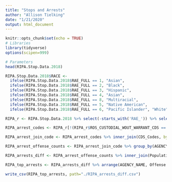 ```yaml
---
title: "Stops and Arrests"
author: "Allison Tielking"
date: "1/21/2020"
output: html_document
---
```


```r
knitr::opts_chunk$set(echo = TRUE)
# Libraries
library(tidyverse)
options(scipen=999)
```

```r
# Parameters
head(RIPA.Stop.Data.2018)

RIPA.Stop.Data.2018$RACE <- 
  ifelse(RIPA.Stop.Data.2018$RAE_FULL == 1, "Asian",
  ifelse(RIPA.Stop.Data.2018$RAE_FULL == 2, "Black", 
  ifelse(RIPA.Stop.Data.2018$RAE_FULL == 3, "Hispanic", 
  ifelse(RIPA.Stop.Data.2018$RAE_FULL == 4, "Asian", 
  ifelse(RIPA.Stop.Data.2018$RAE_FULL == 8, "Multiracial", 
  ifelse(RIPA.Stop.Data.2018$RAE_FULL == 5, "Native American", 
  ifelse(RIPA.Stop.Data.2018$RAE_FULL == 6, "Pacific Islander", "White")))))))

RIPA_r <- RIPA.Stop.Data.2018 %>% select(-starts_with('RAE_')) %>% select(1:13, RACE, everything()) 

RIPA_arrest_codes <- RIPA_r[!(RIPA_r$ROS_CUSTODIAL_WOUT_WARRANT_CDS == " ") , ] %>% mutate(ROS_CUSTODIAL_WOUT_WARRANT_CDS = strsplit(as.character(ROS_CUSTODIAL_WOUT_WARRANT_CDS), ", ")) %>% unnest(ROS_CUSTODIAL_WOUT_WARRANT_CDS) %>% mutate(ROS_CUSTODIAL_WOUT_WARRANT_CDS = as.numeric(ROS_CUSTODIAL_WOUT_WARRANT_CDS)) 

RIPA_arrest_join_code <- RIPA_arrest_codes %>% inner_join(CDS_Codes, by = c("ROS_CUSTODIAL_WOUT_WARRANT_CDS" = "CDS.Code")) 

RIPA_arrest_offense_counts <- RIPA_arrest_join_code %>% group_by(AGENCY_NAME, Offense.Description, Offense.Level) %>% summarise(TOTAL = n(), WHITE_ARRESTS_COUNT = sum(RACE == "White"), BLACK_ARRESTS_COUNT = sum(RACE == "Black"), HISPANIC_ARRESTS_COUNT = sum(RACE == "Hispanic"), ASIAN_ARRESTS_COUNT = sum(RACE == "Asian"), MULTIRACIAL_ARRESTS_COUNT = sum(RACE == "Multiracial"), NATIVEAM_ARRESTS_COUNT = sum(RACE == "Native American"), PACISL_ARRESTS_COUNT = sum(RACE == "Pacific Islander")) %>% filter(TOTAL >= 50) %>% ungroup()

RIPA_arrests_diff <- RIPA_arrest_offense_counts %>% inner_join(Populationtotals, by = c("AGENCY_NAME" = "Agency")) %>% mutate(WHITE_ARRESTS_PROP = (WHITE_ARRESTS_COUNT / TOTAL) * 100, WHITE_ARRESTS_PROP_POP = (White / Total) * 100, WHITE_ARREST_PERCENT_DIFF = ((WHITE_ARRESTS_PROP - WHITE_ARRESTS_PROP_POP) /  WHITE_ARRESTS_PROP_POP) * 100, BLACK_ARRESTS_PROP = (BLACK_ARRESTS_COUNT / TOTAL) * 100, BLACK_ARRESTS_PROP_POP = (Black / Total) * 100, BLACK_ARREST_PERCENT_DIFF = ((BLACK_ARRESTS_PROP - BLACK_ARRESTS_PROP_POP) /  BLACK_ARRESTS_PROP_POP) * 100, HISPANIC_ARRESTS_PROP = (HISPANIC_ARRESTS_COUNT / TOTAL) * 100, HISPANIC_ARRESTS_PROP_POP = (Hispanic / Total) * 100, HISPANIC_ARREST_PERCENT_DIFF = ((HISPANIC_ARRESTS_PROP - HISPANIC_ARRESTS_PROP_POP) /  HISPANIC_ARRESTS_PROP_POP) * 100,  ASIAN_ARRESTS_PROP = (ASIAN_ARRESTS_COUNT / TOTAL) * 100, ASIAN_ARRESTS_PROP_POP = (Asian / Total) * 100, ASIAN_ARREST_PERCENT_DIFF = ((ASIAN_ARRESTS_PROP - ASIAN_ARRESTS_PROP_POP) /  ASIAN_ARRESTS_PROP_POP) * 100, MULTIRACIAL_ARRESTS_PROP = (MULTIRACIAL_ARRESTS_COUNT / TOTAL) * 100, MULTIRACIAL_ARRESTS_PROP_POP = (Multiracial / Total) * 100, MULTIRACIAL_ARREST_PERCENT_DIFF = ((MULTIRACIAL_ARRESTS_PROP - MULTIRACIAL_ARRESTS_PROP_POP) /  MULTIRACIAL_ARRESTS_PROP_POP) * 100, NATIVE_ARRESTS_PROP = (NATIVEAM_ARRESTS_COUNT / TOTAL) * 100, NATIVE_ARRESTS_PROP_POP = (`Native American` / Total) * 100, NATIVE_ARREST_PERCENT_DIFF = ((NATIVE_ARRESTS_PROP - NATIVE_ARRESTS_PROP_POP) /  NATIVE_ARRESTS_PROP_POP) * 100, PACISL_ARRESTS_PROP = (PACISL_ARRESTS_COUNT / TOTAL) * 100, PACISL_ARRESTS_PROP_POP = (`Pacific Islander` / Total) * 100, PACISL_ARREST_PERCENT_DIFF = ((PACISL_ARRESTS_PROP - PACISL_ARRESTS_PROP_POP) /  PACISL_ARRESTS_PROP_POP) * 100) %>% filter(Offense.Level != "F")

RIPA_top_arrests <- RIPA_arrests_diff %>% arrange(AGENCY_NAME, Offense.Level, desc(TOTAL))

write_csv(RIPA_top_arrests, path="./RIPA_arrests_diff.csv")

```

